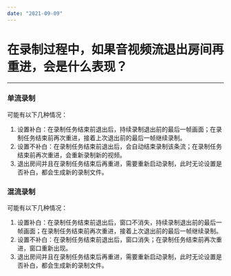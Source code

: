 ```yaml
---
date: "2021-09-09"
---
```

# 在录制过程中，如果音视频流退出房间再重进，会是什么表现？
---

### 单流录制
可能有以下几种情况：
1. 设置补白：在录制任务结束前退出后，持续录制退出前的最后一帧画面；在录制任务结束前再次重进，接着上次退出前的最后一帧继续录制。
2. 设置不补白：在录制任务结束前退出后，会自动结束录制该条流；在录制任务结束前再次重进，会重新录制新的视频。
3. 退出房间并且在录制任务结束后再重进，需要重新启动录制，此时无论设置是否补白，都会生成新的录制文件。

### 混流录制
可能有以下几种情况：
1. 设置补白：在录制任务结束前退出后，窗口不消失，持续录制退出前的最后一帧画面；在录制任务结束前再次重进，接着上次退出前的最后一帧继续录制。
2. 设置不补白：在录制任务结束前退出后，窗口消失；在录制任务结束前再次重进，窗口重新出现。
3. 退出房间并且在录制任务结束后再重进，需要重新启动录制，此时无论设置是否补白，都会生成新的录制文件。



